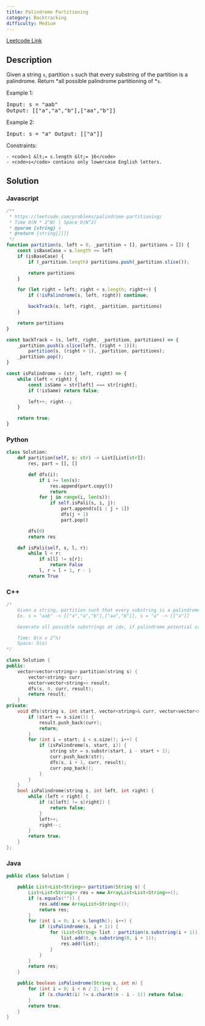 ```yaml
---
title: Palindrome Partitioning
category: Backtracking
difficulty: Medium
---
```


<Callout>

[Leetcode Link](https://leetcode.com/problems/palindrome-partitioning)

</Callout>

## Description
Given a string <code>s</code>, partition <code>s</code> such that every <span data-keyword="substring-nonempty">substring</span> of the partition is a <span data-keyword="palindrome-string">palindrome</span>. Return *all possible palindrome partitioning of *<code>s</code>.

 
Example 1:
<br /><pre className="overflow-x-auto">Input: s = "aab"
Output: [["a","a","b"],["aa","b"]]
</pre>Example 2:
<br /><pre className="overflow-x-auto">Input: s = "a"
Output: [["a"]]
</pre>
 
Constraints:


	- <code>1 &lt;= s.length &lt;= 16</code>
	- <code>s</code> contains only lowercase English letters.



## Solution

### Javascript
```javascript
/**
 * https://leetcode.com/problems/palindrome-partitioning/
 * Time O(N * 2^N) | Space O(N^2)
 * @param {string} s
 * @return {string[][]}
 */
function partition(s, left = 0, _partition = [], partitions = []) {
    const isBaseCase = s.length <= left
    if (isBaseCase) {
        if (_partition.length) partitions.push(_partition.slice());

        return partitions
    }

    for (let right = left; right < s.length; right++) {
        if (!isPalindrome(s, left, right)) continue;

        backTrack(s, left, right, _partition, partitions)
    }

    return partitions
}

const backTrack = (s, left, right, _partition, partitions) => {
    _partition.push(s.slice(left, (right + 1)));
        partition(s, (right + 1), _partition, partitions);
    _partition.pop();
}

const isPalindrome = (str, left, right) => {
    while (left < right) {
        const isSame = str[left] === str[right];
        if (!isSame) return false;

        left++; right--;
    }

    return true;
}

```
### Python
```python
class Solution:
    def partition(self, s: str) -> List[List[str]]:
        res, part = [], []

        def dfs(i):
            if i >= len(s):
                res.append(part.copy())
                return
            for j in range(i, len(s)):
                if self.isPali(s, i, j):
                    part.append(s[i : j + 1])
                    dfs(j + 1)
                    part.pop()

        dfs(0)
        return res

    def isPali(self, s, l, r):
        while l < r:
            if s[l] != s[r]:
                return False
            l, r = l + 1, r - 1
        return True

```
### C++
```cpp
/*
    Given a string, partition such that every substring is a palindrome, return all possible ones
    Ex. s = "aab" -> [["a","a","b"],["aa","b"]], s = "a" -> [["a"]]

    Generate all possible substrings at idx, if palindrome potential candidate, backtrack after

    Time: O(n x 2^n)
    Space: O(n)
*/

class Solution {
public:
    vector<vector<string>> partition(string s) {
        vector<string> curr;
        vector<vector<string>> result;
        dfs(s, 0, curr, result);
        return result;
    }
private:
    void dfs(string s, int start, vector<string>& curr, vector<vector<string>>& result) {
        if (start == s.size()) {
            result.push_back(curr);
            return;
        }
        for (int i = start; i < s.size(); i++) {
            if (isPalindrome(s, start, i)) {
                string str = s.substr(start, i - start + 1);
                curr.push_back(str);
                dfs(s, i + 1, curr, result);
                curr.pop_back();
            }
        }
    }
    bool isPalindrome(string s, int left, int right) {
        while (left < right) {
            if (s[left] != s[right]) {
                return false;
            }
            left++;
            right--;
        }
        return true;
    }
};

```
### Java
```java
public class Solution {

    public List<List<String>> partition(String s) {
        List<List<String>> res = new ArrayList<List<String>>();
        if (s.equals("")) {
            res.add(new ArrayList<String>());
            return res;
        }
        for (int i = 0; i < s.length(); i++) {
            if (isPalindrome(s, i + 1)) {
                for (List<String> list : partition(s.substring(i + 1))) {
                    list.add(0, s.substring(0, i + 1));
                    res.add(list);
                }
            }
        }
        return res;
    }

    public boolean isPalindrome(String s, int n) {
        for (int i = 0; i < n / 2; i++) {
            if (s.charAt(i) != s.charAt(n - i - 1)) return false;
        }
        return true;
    }
}

```


